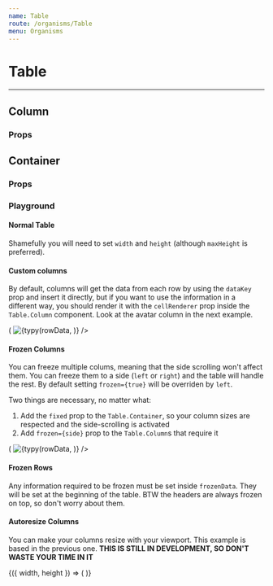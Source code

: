 ```yaml
---
name: Table
route: /organisms/Table
menu: Organisms
---
```





# Table

---

## Column

### Props

<Props of={Table.Column} />


## Container

### Props

<Props of={Table.Container} />

### Playground

#### Normal Table

Shamefully you will need to set `width` and `height` (although `maxHeight` is preferred).

<Playground>
  <div className='metro'>
    <ThemeContext.Provider theme={theme}>
      <Table.Container
        data={[
          { id: 1, name: 'Daniel', lastname: 'Ortíz', },
          { id: 2, name: 'Daniel', lastname: 'Franco', },
          { id: 3, name: 'Alan', lastname: 'Maldonado', },
          { id: 4, name: 'Óscar', lastname: 'Montiel', },
          { id: 5, name: 'Gisela', lastname: 'Solis', },
        ]}
        height={350}
        width={500}
      >
        <Table.Column 
          key='first'
          dataKey='name'
          title='Name'
          width={250}
        />
        <Table.Column
          key='second'
          dataKey='lastname'
          title='Last name'
          width={250}
        />
      </Table.Container>
    </ThemeContext.Provider>
  </div>
</Playground>


#### Custom columns

By default, columns will get the data from each row by using the `dataKey` prop and insert it directly, but if you want to use the information in a different way, you should render it with the `cellRenderer` prop inside the `Table.Column` component. Look at the avatar column in the next example.

<Playground>
  <div className='metro'>
    <ThemeContext.Provider theme={theme}>
      <Table.Container
        data={[
          { id: 1, name: 'Daniel', lastname: 'Ortíz', avatar: 'https://api.adorable.io/avatars/285/daniel.ortiz@nuu.co.png', },
          { id: 2, name: 'Daniel', lastname: 'Franco', avatar: 'https://api.adorable.io/avatars/285/daniel.franco@nuu.co.png' },
          { id: 3, name: 'Alan', lastname: 'Maldonado', avatar: 'https://api.adorable.io/avatars/285/alan@nuu.co.png' },
          { id: 4, name: 'Óscar', lastname: 'Montiel', avatar: 'https://api.adorable.io/avatars/285/oscar@nuu.co.png' },
          { id: 5, name: 'Gisela', lastname: 'Solis', avatar: 'https://api.adorable.io/avatars/285/gisela@nuu.co.png' },
        ]}
        height={350}
        width={500}
      >
        <Table.Column 
          key='zero'
          dataKey='avatar'
          title='Avatar'
          width={80}
          cellRenderer={({ cellData, columns, column, columnIndex, rowData, rowIndex, container, isScrolling }) => (
            <img 
              src={typy(rowData, 'avatar').safeString}
              alt={typy(rowData, 'name').safeString}
              width={'50px'}
            />
          )}
        />
        <Table.Column 
          key='first'
          dataKey='name'
          title='Name'
          width={250}
        />
        <Table.Column
          key='second'
          dataKey='lastname'
          title='Last name'
          width={250}
        />
      </Table.Container>
    </ThemeContext.Provider>
  </div>
</Playground>

#### Frozen Columns

You can freeze multiple colums, meaning that the side scrolling won't affect them. You can freeze them to a side (`left` or `right`) and the table will handle the rest. By default setting `frozen={true}` will be overriden by `left`.

Two things are necessary, no matter what:

1.  Add the `fixed` prop to the `Table.Container`, so your column sizes are respected and the side-scrolling is activated
2.  Add `frozen={side}` prop to the `Table.Column`s that require it

<Playground>
  <div className='metro'>
    <ThemeContext.Provider theme={theme}>
      <Table.Container
        data={[
          { id: 1, name: 'Daniel', lastname: 'Ortíz', department: 'Software Development', position: 'Full-stack development', company: 'NUU Group MX', email: 'daniel.ortiz@nuu.co', avatar: 'https://api.adorable.io/avatars/285/daniel.ortiz@nuu.co.png'},
          { id: 2, name: 'Daniel', lastname: 'Franco', department: 'Software Development', position: 'Full-stack development', company: 'NUU Group MX', email: 'daniel.franco@nuu.co', avatar: 'https://api.adorable.io/avatars/285/daniel.franco@nuu.co.png'},
          { id: 3, name: 'Alan', lastname: 'Maldonado', department: 'Software Development', position: 'Full-stack development', company: 'NUU Group MX', email: 'alan@nuu.co', avatar: 'https://api.adorable.io/avatars/285/alan@nuu.co.png'},
          { id: 4, name: 'Óscar', lastname: 'Montiel', department: 'Software Development', position: 'Front-end development', company: 'NUU Group MX', email: 'oscar@nuu.co', avatar: 'https://api.adorable.io/avatars/285/oscar@nuu.co.png'},
          { id: 5, name: 'Gisela', lastname: 'Solis', department: 'Software Development', position: 'Front-end development', company: 'NUU Group MX', email: 'gisela@nuu.co', avatar: 'https://api.adorable.io/avatars/285/gisela@nuu.co.png'},
        ]}
        fixed
        maxHeight={400}
        width={700}
      >
        <Table.Column 
          key='zero'
          dataKey='avatar'
          title='Avatar'
          frozen='left'
          width={80}
          cellRenderer={({ cellData, columns, column, columnIndex, rowData, rowIndex, container, isScrolling }) => (
            <img 
              src={typy(rowData, 'avatar').safeString}
              alt={typy(rowData, 'name').safeString}
              width={'50px'}
            />
          )}
        />
        <Table.Column 
          key='first'
          dataKey='name'
          title='Name'
          frozen='left'
          width={100}
        />
        <Table.Column
          key='second'
          dataKey='lastname'
          title='Last name'
          width={150}
        />
        <Table.Column
          key='third'
          dataKey='department'
          title='Department'
          width={210}
        />
        <Table.Column
          key='forth'
          dataKey='position'
          title='Position'
          width={210}
        />
        <Table.Column
          key='fifth'
          dataKey='company'
          title='Company'
          width={210}
        />
        <Table.Column
          key='sixth'
          dataKey='email'
          title='Email'
          frozen='right'
          width={180}
        />
      </Table.Container>
    </ThemeContext.Provider>
  </div>
</Playground>

#### Frozen Rows

Any information required to be frozen must be set inside `frozenData`. They will be set at the beginning of the table. BTW the headers are always frozen on top, so don't worry about them.

<Playground>
  <div className='metro'>
    <ThemeContext.Provider theme={theme}>
      <Table.Container
        frozenData={[
          { id: 1, name: 'Daniel', lastname: 'Ortíz', department: 'Software Development' },
        ]}
        data={[
          { id: 2, name: 'Daniel', lastname: 'Franco', department: 'Software Development' },
          { id: 3, name: 'Alan', lastname: 'Maldonado', department: 'Software Development' },
          { id: 4, name: 'Óscar', lastname: 'Montiel', department: 'Software Development' },
          { id: 5, name: 'Gisela', lastname: 'Solis', department: 'Software Development' },
        ]}
        maxHeight={200}
        width={600}
      >
        <Table.Column 
          key='first'
          dataKey='name'
          title='Name'
          frozen='left'
          width={100}
        />
        <Table.Column
          key='second'
          dataKey='lastname'
          title='Last name'
          width={150}
        />
        <Table.Column
          key='third'
          dataKey='department'
          title='Department'
          width={250}
        />
      </Table.Container>
    </ThemeContext.Provider>
  </div>
</Playground>


#### Autoresize Columns

You can make your columns resize with your viewport. This example is based in the previous one.
**THIS IS STILL IN DEVELOPMENT, SO DON'T WASTE YOUR TIME IN IT**

<Playground>
  <div className='metro'>
    <ThemeContext.Provider theme={theme}>
      <Table.AutoResizer
        height={350}
        width={600}
      >
        {({ width, height }) => (
          <Table.Container
            data={[
              { id: 1, name: 'Daniel', lastname: 'Ortíz', department: 'Software Development', position: 'Full-stack development', company: 'NUU Group MX', email: 'daniel.ortiz@nuu.co' },
              { id: 2, name: 'Daniel', lastname: 'Franco', department: 'Software Development', position: 'Full-stack development', company: 'NUU Group MX', email: 'daniel.franco@nuu.co' },
              { id: 3, name: 'Alan', lastname: 'Maldonado', department: 'Software Development', position: 'Full-stack development', company: 'NUU Group MX', email: 'alan@nuu.co' },
              { id: 4, name: 'Óscar', lastname: 'Montiel', department: 'Software Development', position: 'Front-end development', company: 'NUU Group MX', email: 'oscar@nuu.co' },
              { id: 5, name: 'Gisela', lastname: 'Solis', department: 'Software Development', position: 'Front-end development', company: 'NUU Group MX', email: 'gisela@nuu.co' },
            ]}
            fixed
            maxHeight={height}
            width={width}
          >
            <Table.Column 
              key='first'
              dataKey='name'
              title='Name'
              frozen='left'
              width={100}
            />
            <Table.Column
              key='second'
              dataKey='lastname'
              title='Last name'
              width={150}
            />
            <Table.Column
              key='third'
              dataKey='department'
              title='Department'
              width={210}
            />
            <Table.Column
              key='forth'
              dataKey='position'
              title='Position'
              width={210}
            />
            <Table.Column
              key='fifth'
              dataKey='company'
              title='Company'
              width={210}
            />
            <Table.Column
              key='sixth'
              dataKey='email'
              title='Email'
              frozen='right'
              width={180}
            />
          </Table.Container>
        )}
      </Table.AutoResizer>
    </ThemeContext.Provider>
  </div>
</Playground>